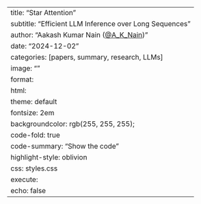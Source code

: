 ---
title: "Star Attention"
subtitle: "Efficient LLM Inference over Long Sequences"
author: "Aakash Kumar Nain ([@A_K_Nain](https://x.com/A_K_Nain))"
date: "2024-12-02"
categories: [papers, summary, research, LLMs]
image: ""
format:
  html:
    theme: default
    fontsize: 2em
    backgroundcolor: rgb(255, 255, 255);
    code-fold: true
    code-summary: "Show the code"
    highlight-style: oblivion
    css: styles.css
execute: 
  echo: false
---